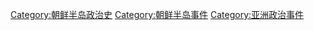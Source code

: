 [[Category:朝鲜半岛政治史|Category:朝鲜半岛政治史]]
[[Category:朝鲜半岛事件|Category:朝鲜半岛事件]]
[[Category:亚洲政治事件|Category:亚洲政治事件]]